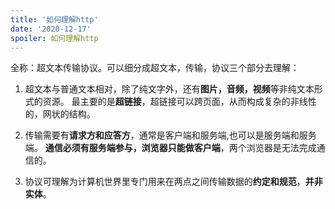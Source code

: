 ```yaml
---
title: '如何理解http'
date: '2020-12-17'
spoiler: 如何理解http
---
```




<Panel>
   全称：超文本传输协议。可以细分成超文本，传输，协议三个部分去理解：
</Panel>


1. 超文本与普通文本相对，除了纯文字外，还有**图片，音频，视频**等非纯文本形式的资源。
   最主要的是**超链接**，超链接可以跨页面，从而构成复杂的非线性的，网状的结构。

2. 传输需要有**请求方和应答方**，通常是客户端和服务端,也可以是服务端和服务端。
   **通信必须有服务端参与，浏览器只能做客户端**，两个浏览器是无法完成通信的。
3. 协议可理解为计算机世界里专门用来在两点之间传输数据的**约定和规范**，**并非实体**。
